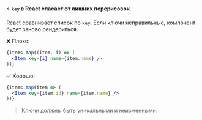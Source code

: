 ⚡ **`key` в React спасает от лишних перерисовок**

React сравнивает список по `key`. Если ключи неправильные, компонент будет заново рендериться.

❌ Плохо:

```jsx hideHeader
{items.map((item, i) => (
  <Item key={i} name={item.name} />
))}
```

✅ Хорошо:

```jsx hideHeader
{items.map(item => (
  <Item key={item.id} name={item.name} />
))}
```

> Ключи должны быть уникальными и неизменными.
